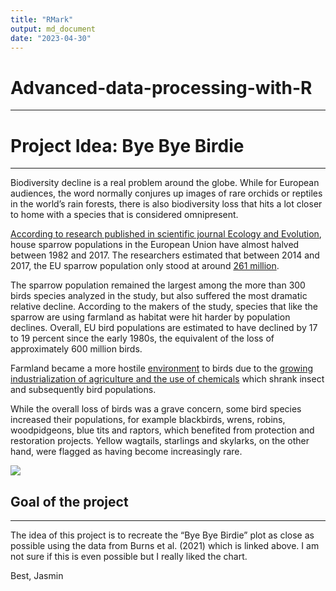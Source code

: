 ```yaml
---
title: "RMark"
output: md_document
date: "2023-04-30"
---
```


# Advanced-data-processing-with-R

------------------------------------------------------------------------

# Project Idea: Bye Bye Birdie

------------------------------------------------------------------------

Biodiversity decline is a real problem around the globe. While for European audiences, the word normally conjures up images of rare orchids or reptiles in the world's rain forests, there is also biodiversity loss that hits a lot closer to home with a species that is considered omnipresent.

[According to research published in scientific journal Ecology and Evolution](https://onlinelibrary.wiley.com/doi/full/10.1002/ece3.8282), house sparrow populations in the European Union have almost halved between 1982 and 2017. The researchers estimated that between 2014 and 2017, the EU sparrow population only stood at around [261 million](https://zenodo.org/record/5544548#.ZFkcpi9n6x_).

The sparrow population remained the largest among the more than 300 birds species analyzed in the study, but also suffered the most dramatic relative decline. According to the makers of the study, species that like the sparrow are using farmland as habitat were hit harder by population declines. Overall, EU bird populations are estimated to have declined by 17 to 19 percent since the early 1980s, the equivalent of the loss of approximately 600 million birds.

Farmland became a more hostile [environment](https://www.statista.com/topics/4739/environmental-pollution/#topicOverview) to birds due to the [growing industrialization of agriculture and the use of chemicals](https://www.theguardian.com/environment/2021/nov/16/house-sparrow-population-in-europe-drops-by-247m) which shrank insect and subsequently bird populations.

While the overall loss of birds was a grave concern, some bird species increased their populations, for example blackbirds, wrens, robins, woodpidgeons, blue tits and raptors, which benefited from protection and restoration projects. Yellow wagtails, starlings and skylarks, on the other hand, were flagged as having become increasingly rare.

![](images/byebyebirdie.jpeg)

## Goal of the project

------------------------------------------------------------------------

The idea of this project is to recreate the "Bye Bye Birdie" plot as close as possible using the data from Burns et al. (2021) which is linked above. I am not sure if this is even possible but I really liked the chart.

Best, Jasmin
